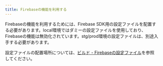 ```yaml
---
title: Firebaseの機能を利用する
---
```



Firebaseの機能を利用するためには、Firebase SDK用の設定ファイルを配置する必要があります。local環境ではダミーの設定ファイルを使用しており、Firebaseの機能は無効化されています。stg/prod環境の設定ファイルは、別途入手する必要があります。

設定ファイルの配置場所については、[ビルド - Firebaseの設定ファイル](/react-native/santoku/development/build-configuration/firebase-setting-file)を参照してください。
